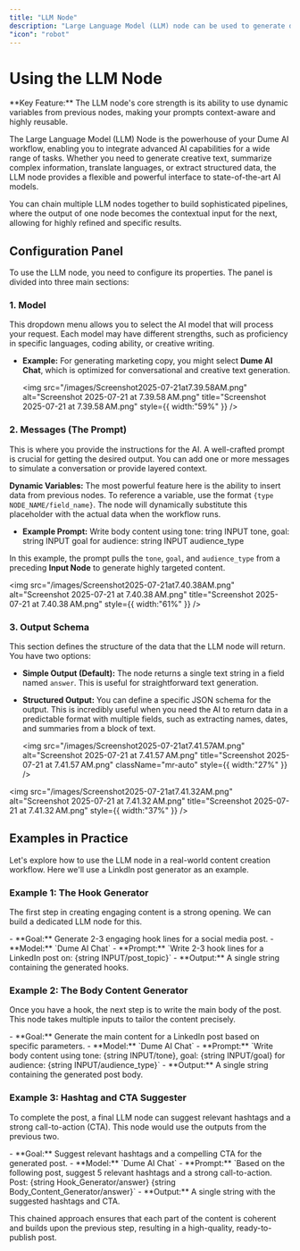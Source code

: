 ```yaml
---
title: "LLM Node"
description: "Large Language Model (LLM) node can be used to generate dynamic, AI-powered content in your workflows."
"icon": "robot"
---
```



# Using the LLM Node

<Info>
    **Key Feature:** The LLM node's core strength is its ability to use dynamic variables from previous nodes, making your prompts context-aware and highly reusable.
</Info>

The Large Language Model (LLM) Node is the powerhouse of your Dume AI workflow, enabling you to integrate advanced AI capabilities for a wide range of tasks. Whether you need to generate creative text, summarize complex information, translate languages, or extract structured data, the LLM node provides a flexible and powerful interface to state-of-the-art AI models.

You can chain multiple LLM nodes together to build sophisticated pipelines, where the output of one node becomes the contextual input for the next, allowing for highly refined and specific results.

## Configuration Panel

To use the LLM node, you need to configure its properties. The panel is divided into three main sections:

### 1. Model

This dropdown menu allows you to select the AI model that will process your request. Each model may have different strengths, such as proficiency in specific languages, coding ability, or creative writing.

- **Example:** For generating marketing copy, you might select **Dume AI Chat**, which is optimized for conversational and creative text generation.

  <img
    src="/images/Screenshot2025-07-21at7.39.58AM.png"
    alt="Screenshot 2025-07-21 at 7.39.58 AM.png"
    title="Screenshot 2025-07-21 at 7.39.58 AM.png"
    style={{ width:"59%" }}
  />

### 2. Messages (The Prompt)

This is where you provide the instructions for the AI. A well-crafted prompt is crucial for getting the desired output. You can add one or more messages to simulate a conversation or provide layered context.

**Dynamic Variables:**
The most powerful feature here is the ability to insert data from previous nodes. To reference a variable, use the format `{type NODE_NAME/field_name}`. The node will dynamically substitute this placeholder with the actual data when the workflow runs.

- **Example Prompt:**
  Write body content using tone: tring INPUT tone, goal: string INPUT goal for audience: string INPUT audience_type

In this example, the prompt pulls the `tone`, `goal`, and `audience_type` from a preceding **Input Node** to generate highly targeted content.

<img
  src="/images/Screenshot2025-07-21at7.40.38AM.png"
  alt="Screenshot 2025-07-21 at 7.40.38 AM.png"
  title="Screenshot 2025-07-21 at 7.40.38 AM.png"
  style={{ width:"61%" }}
/>

### 3. Output Schema

This section defines the structure of the data that the LLM node will return. You have two options:

- **Simple Output (Default):** The node returns a single text string in a field named `answer`. This is useful for straightforward text generation.
- **Structured Output:** You can define a specific JSON schema for the output. This is incredibly useful when you need the AI to return data in a predictable format with multiple fields, such as extracting names, dates, and summaries from a block of text.

  <img
    src="/images/Screenshot2025-07-21at7.41.57AM.png"
    alt="Screenshot 2025-07-21 at 7.41.57 AM.png"
    title="Screenshot 2025-07-21 at 7.41.57 AM.png"
    className="mr-auto"
    style={{ width:"27%" }}
  />

<img
  src="/images/Screenshot2025-07-21at7.41.32AM.png"
  alt="Screenshot 2025-07-21 at 7.41.32 AM.png"
  title="Screenshot 2025-07-21 at 7.41.32 AM.png"
  style={{ width:"37%" }}
/>

## Examples in Practice

Let's explore how to use the LLM node in a real-world content creation workflow. Here we'll use a LinkdIn post generator as an example.

### Example 1: The Hook Generator

The first step in creating engaging content is a strong opening. We can build a dedicated LLM node for this.

<Card title="Hook Generator Node">
  - **Goal:** Generate 2-3 engaging hook lines for a social media post.
  - **Model:** `Dume AI Chat`
  - **Prompt:** `Write 2-3 hook lines for a LinkedIn post on: {string INPUT/post_topic}`
  - **Output:** A single string containing the generated hooks.
</Card>

### Example 2: The Body Content Generator

Once you have a hook, the next step is to write the main body of the post. This node takes multiple inputs to tailor the content precisely.

<Card title="Body Content Generator Node">
  - **Goal:** Generate the main content for a LinkedIn post based on specific parameters.
  - **Model:** `Dume AI Chat`
  - **Prompt:** `Write body content using tone: {string INPUT/tone}, goal: {string INPUT/goal} for audience: {string INPUT/audience_type}`
  - **Output:** A single string containing the generated post body.
</Card>

### Example 3: Hashtag and CTA Suggester

To complete the post, a final LLM node can suggest relevant hashtags and a strong call-to-action (CTA). This node would use the outputs from the previous two.

<Card title="Hashtag & CTA Suggester Node">
  - **Goal:** Suggest relevant hashtags and a compelling CTA for the generated post.
  - **Model:** `Dume AI Chat`
  - **Prompt:** `Based on the following post, suggest 5 relevant hashtags and a strong call-to-action. Post: {string Hook_Generator/answer} {string Body_Content_Generator/answer}`
  - **Output:** A single string with the suggested hashtags and CTA.
</Card>

This chained approach ensures that each part of the content is coherent and builds upon the previous step, resulting in a high-quality, ready-to-publish post.